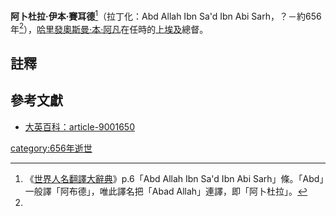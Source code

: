'''阿卜杜拉·伊本·賽耳德'''<ref name="典">《[[世界人名翻譯大辭典|世界人名翻譯大辭典]]》p.6「Abd Allah Ibn Sa'd Ibn Abi Sarh」條。「Abd」一般譯「阿布德」，唯此譯名把「Abad Allah」連譯，即「阿卜杜拉」。</ref>（拉丁化：Abd Allah Ibn Sa'd Ibn Abi Sarh，？－約656年<ref name="典"/>），[[哈里發|哈里發]][[奧斯曼·本·阿凡|奧斯曼·本·阿凡]]在任時的[[上埃及|上埃及]]總督。

==註釋==
{{reflist}}

==參考文獻==
*[http://www.britannica.com/eb/article-9001650/Abd-Allah-ibn-Sad-ibn-Abi-Sarh 大英百科：article-9001650] {{Wayback|url=http://www.britannica.com/eb/article-9001650/Abd-Allah-ibn-Sad-ibn-Abi-Sarh |date=20081119012140 }}

[[category:656年逝世|category:656年逝世]]